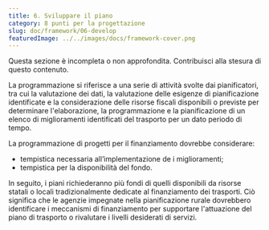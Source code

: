 ```yaml
---
title: 6. Sviluppare il piano
category: 8 punti per la progettazione
slug: doc/framework/06-develop
featuredImage: ../../images/docs/framework-cover.png
---
```



<Callout color="grey">
  Questa sezione è incompleta o non approfondita. Contribuisci alla stesura di
  questo contenuto.
</Callout>

La programmazione si riferisce a una serie di attività svolte dai pianificatori, tra cui la valutazione dei dati, la valutazione delle esigenze di pianificazione identificate e la considerazione delle risorse fiscali disponibili o previste per determinare l'elaborazione, la programmazione e la pianificazione di un elenco di miglioramenti identificati del trasporto per un dato periodo di tempo.

La programmazione di progetti per il finanziamento dovrebbe considerare:

- tempistica necessaria all’implementazione de i miglioramenti;
- tempistica per la disponibilità del fondo.

In seguito, i piani richiederanno più fondi di quelli disponibili da risorse statali o locali tradizionalmente dedicate al finanziamento dei trasporti. Ciò significa che le agenzie impegnate nella pianificazione rurale dovrebbero identificare i meccanismi di finanziamento per supportare l'attuazione del piano di trasporto o rivalutare i livelli desiderati di servizi.

